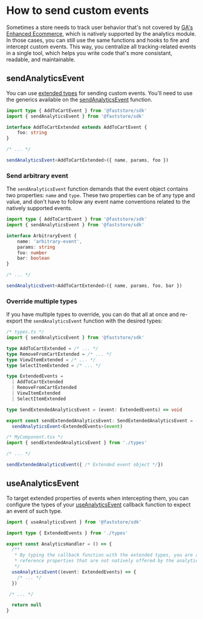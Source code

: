 # How to send custom events

Sometimes a store needs to track user behavior that's not covered by [GA's Enhanced Ecommerce](https://support.google.com/tagmanager/answer/6107169), which is natively supported by the analytics module. In those cases, you can still use the same functions and hooks to fire and intercept custom events. This way, you centralize all tracking-related events in a single tool, which helps you write code that's more consistant, readable, and maintainable.

## sendAnalyticsEvent
You can use [extended types](/reference/sdk/analytics/how-to-extend-types) for sending custom events. You'll need to use the generics available on the [sendAnalyticsEvent](/reference/sdk/analytics/sendAnalyticsEvent) function.

```ts
import type { AddToCartEvent } from '@faststore/sdk'
import { sendAnalyticsEvent } from '@faststore/sdk'

interface AddToCartExtended extends AddToCartEvent {
    foo: string
}

/* ... */

sendAnalyticsEvent<AddToCartExtended>({ name, params, foo })
```

### Send arbitrary event
The `sendAnalyticsEvent` function demands that the event object contains two properties: `name` and `type`. These two properties can be of any type and value, and don't have to follow any event name conventions related to the natively supported events.

```ts
import type { AddToCartEvent } from '@faststore/sdk'
import { sendAnalyticsEvent } from '@faststore/sdk'

interface ArbitraryEvent {
    name: 'arbitrary-event',
    params: string
    foo: number
    bar: boolean
}

/* ... */

sendAnalyticsEvent<AddToCartExtended>({ name, params, foo, bar })
```

### Override multiple types
If you have multiple types to override, you can do that all at once and re-export the `sendAnalyticsEvent` function with the desired types:

```ts
/* types.ts */
import { sendAnalyticsEvent } from '@faststore/sdk'

type AddToCartExtended = /* ... */
type RemoveFromCartExtended = /* ... */
type ViewItemExtended = /* ... */
type SelectItemExtended = /* ... */

type ExtendedEvents =
  | AddToCartExtended
  | RemoveFromCartExtended
  | ViewItemExtended
  | SelectItemExtended

type SendExtendedAnalyticsEvent = (event: ExtendedEvents) => void

export const sendExtendedAnalyticsEvent: SendExtendedAnalyticsEvent = (event) =>
  sendAnalyticsEvent<ExtendedEvents>(event)
```

```ts
/* MyComponent.tsx */
import { sendExtendedAnalyticsEvent } from './types'

/* ... */

sendExtendedAnalyticsEvent({ /* Extended event object */})
```

## useAnalyticsEvent

To target extended properties of events when intercepting them, you can configure the types of your [useAnalyticsEvent](/reference/sdk/analytics/useAnalyticsEvent) callback function to expect an event of such type.

```ts
import { useAnalyticsEvent } from '@faststore/sdk'

import type { ExtendedEvents } from './types'

export const AnalyticsHandler = () => {
  /**
   * By typing the callback function with the extended types, you are able to
   * reference properties that are not natively offered by the analytics module.
   */
  useAnalyticsEvent((event: ExtendedEvents) => {
    /* ... */
  })

 /* ... */

  return null
}
```